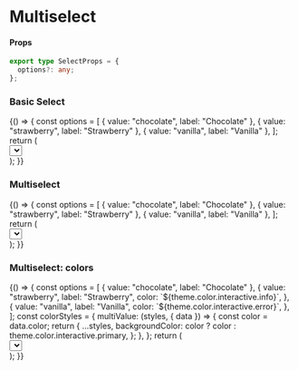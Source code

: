
<Meta title="Forms/Select" component={Select} />

# Multiselect

#### Props

```typescript
export type SelectProps = {
  options?: any;
};
```

### Basic Select

<Preview>
  <Story name="basic modal">
    {() => {
      const options = [
        { value: "chocolate", label: "Chocolate" },
        { value: "strawberry", label: "Strawberry" },
        { value: "vanilla", label: "Vanilla" },
      ];
      return (
        <div style={{ height: "150px" }}>
          <Select options={options}></Select>
        </div>
      );
    }}
  </Story>
</Preview>

### Multiselect

<Preview>
  <Story name="multiselect">
    {() => {
      const options = [
        { value: "chocolate", label: "Chocolate" },
        { value: "strawberry", label: "Strawberry" },
        { value: "vanilla", label: "Vanilla" },
      ];
      return (
        <div style={{ height: "150px" }}>
          <Select
            isMulti
            defaultValue={[options[1], options[2]]}
            options={options}
          ></Select>
        </div>
      );
    }}
  </Story>
</Preview>

### Multiselect: colors

<Preview>
  <Story name="colors">
    {() => {
      const options = [
        { value: "chocolate", label: "Chocolate" },
        {
          value: "strawberry",
          label: "Strawberry",
          color: `${theme.color.interactive.info}`,
        },
        {
          value: "vanilla",
          label: "Vanilla",
          color: `${theme.color.interactive.error}`,
        },
      ];
      const colorStyles = {
        multiValue: (styles, { data }) => {
          const color = data.color;
          return {
            ...styles,
            backgroundColor: color ? color : theme.color.interactive.primary,
          };
        },
      };
      return (
        <div style={{ height: "150px" }}>
          <Select
            isMulti
            defaultValue={[options[1], options[2]]}
            options={options}
            styles={colorStyles}
          ></Select>
        </div>
      );
    }}
  </Story>
</Preview>
